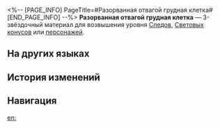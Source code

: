 <%-- [PAGE_INFO]
PageTitle=#Разорванная отвагой грудная клетка#
[END_PAGE_INFO] --%>
{{Предмет Инфобокс
|id          = 115002
|Изображение = Предмет Разорванная отвагой грудная клетка.png
|Тип         = Материал Следов
|Тип2        = Материал возвышения персонажа
|Инвентарь   = Материалы улучшения
|Редкость    = 3
|Эффект      = 
|Описание    = Фрагмент павших отпрысков титана раздора. Обычный материал для усиления.
|Источник1   = [[Отпрыски титанов на уровне Равновесия 2 или выше]]
|Источник2   = [[Сумеречный зверь на уровне Равновесия 2 или выше]]
|Источник3   = [[Универсальная машина для синтеза: Синтез материалов]]
|Источник4   = [[Противники в Расходящейся вселенной]]
|Источник5   = [[Противники в Виртуальной вселенной]]
|Источник6   = [[Универсальная машина для синтеза: Обмен материалов]]
}}
{{Описание|Ленивые генералы начали учения, а одинокие мудрецы начали размышлять. Когда люди узнали, что могут разрушить творения богов, началась кровопролитная война.<br /><br />''«Ужас - резец отваги».''}}
'''Разорванная отвагой грудная клетка''' — 3-звёздочный материал для возвышения уровня [[Следы|Следов]], [[Световые конусы|Световых конусов]] или [[Персонажи|персонажей]].

==На других языках==
{{На других языках
|en   = Courage-Torn Chest
|zhs  = 勇气撕裂胸膛
|zht  = 勇氣撕裂胸膛
|ja   = 勇気は胸を切り裂く
|ko   = 용기에 찢긴 가슴
|es   = Pecho hendido del valor
|fr   = Poitrine lacérée par la bravoure
|ru   = Разорванная отвагой грудная клетка
|th   = Courage-Torn Chest
|vi   = Dũng Khí Xé Toạc Lồng Ngực
|de   = Von Tapferkeit zerrissene Brust
|id   = Courage-Torn Chest
|pt   = Baú da Coragem Rasgada
}}

==История изменений==
{{История изменений|3.5}}

==Навигация==
{{Материалы улучшения Навбокс}}

[[en:]]
